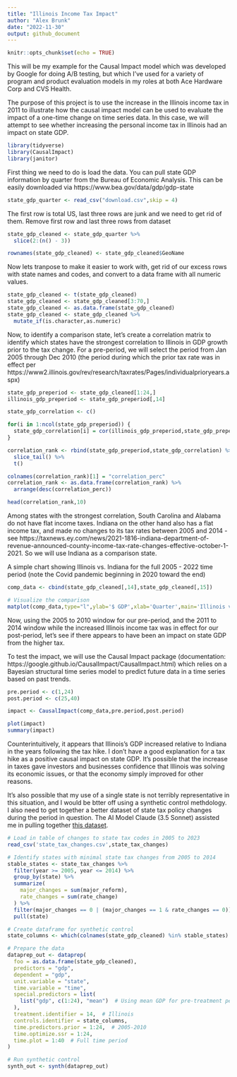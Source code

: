 ```yaml
---
title: "Illinois Income Tax Impact"
author: "Alex Brunk"
date: "2022-11-30"
output: github_document
---
```


```r
knitr::opts_chunk$set(echo = TRUE)
```

This will be my example for the Causal Impact model which was developed by Google for doing A/B testing, but which I've used for a variety of program and product evaluation models in my roles at both Ace Hardware Corp and CVS Health.

The purpose of this project is to use the increase in the Illinois income tax in 2011 to illustrate how the causal impact model can be used to evaluate the impact of a one-time change on time series data. In this case, we will attempt to see whether increasing the personal income tax in Illinois had an impact on state GDP.


```r
library(tidyverse)
library(CausalImpact)
library(janitor)
```

First thing we need to do is load the data. You can pull state GDP information by quarter from the Bureau of Economic Analysis. This can be easily downloaded via https://www.bea.gov/data/gdp/gdp-state

```r
state_gdp_quarter <- read_csv("download.csv",skip = 4)
```

The first row is total US, last three rows are junk and we need to get rid of them. Remove first row and last three rows from dataset

```r
state_gdp_cleaned <- state_gdp_quarter %>%
  slice(2:(n() - 3))

rownames(state_gdp_cleaned) <- state_gdp_cleaned$GeoName
```

Now lets tranpose to make it easier to work with, get rid of our excess rows with state names and codes, and convert to a data frame with all numeric values.

```r
state_gdp_cleaned <- t(state_gdp_cleaned)
state_gdp_cleaned <- state_gdp_cleaned[3:70,]
state_gdp_cleaned <- as.data.frame(state_gdp_cleaned)
state_gdp_cleaned <- state_gdp_cleaned %>%
  mutate_if(is.character,as.numeric)
```

Now, to identify a comparison state, let's create a correlation matrix to identify which states have the strongest correlation to Illinois in GDP growth prior to the tax change. For a pre-period, we will select the period from Jan 2005 through Dec 2010 (the period during which the prior tax rate was in effect per https://www2.illinois.gov/rev/research/taxrates/Pages/individualprioryears.aspx)

```r
state_gdp_preperiod <- state_gdp_cleaned[1:24,]
illinois_gdp_preperiod <- state_gdp_preperiod[,14]

state_gdp_correlation <- c()

for(i in 1:ncol(state_gdp_preperiod)) {
  state_gdp_correlation[i] = cor(illinois_gdp_preperiod,state_gdp_preperiod[,i])
}
```

```r

correlation_rank <- rbind(state_gdp_preperiod,state_gdp_correlation) %>%
  slice_tail() %>%
  t()

colnames(correlation_rank)[1] = "correlation_perc"
correlation_rank <- as.data.frame(correlation_rank) %>%
  arrange(desc(correlation_perc))

head(correlation_rank,10)
```

Among states with the strongest correlation, South Carolina and Alabama do not have flat income taxes. Indiana on the other hand also has a flat income tax, and made no changes to its tax rates between 2005 and 2014 - see https://taxnews.ey.com/news/2021-1816-indiana-department-of-revenue-announced-county-income-tax-rate-changes-effective-october-1-2021. So we will use Indiana as a comparison state.

A simple chart showing Illinois vs. Indiana for the full 2005 - 2022 time period (note the Covid pandemic beginning in 2020 toward the end)

```r

comp_data <- cbind(state_gdp_cleaned[,14],state_gdp_cleaned[,15])

# Visualize the comparison
matplot(comp_data,type="l",ylab='$ GDP',xlab='Quarter',main='Illinois vs. Indiana')

```
<p>Now, using the 2005 to 2010 window for our pre-period, and the 2011 to 2014 window while the increased Illinois income tax was in effect for our post-period, let's see if there appears to have been an impact on state GDP from the higher tax.

To test the impact, we will use the Causal Impact package (documentation: https://google.github.io/CausalImpact/CausalImpact.html) which relies on a Bayesian structural time series model to predict future data in a time series based on past trends.

```r
pre.period <- c(1,24)
post.period <- c(25,40)

impact <- CausalImpact(comp_data,pre.period,post.period)

plot(impact)
summary(impact)

```

Counterintuitively, it appears that Illinois's GDP increased relative to Indiana in the years following the tax hike. I don't have a good explanation for a tax hike as a positive causal impact on state GDP. It's possible that the increase in taxes gave investors and businesses confidence that Illinois was solving its economic issues, or that the economy simply improved for other reasons.

It's also possible that my use of a single state is not terribly representative in this situation, and I would be btter off using a synthetic control methdology. I also need to get together a better dataset of state tax policy changes during the period in question. The AI Model Claude (3.5 Sonnet) assisted me in pulling together <a href="state_tax_changes.csv">this dataset</a>.

```r

# Load in table of changes to state tax codes in 2005 to 2023
read_csv('state_tax_changes.csv',state_tax_changes)

# Identify states with minimal state tax changes from 2005 to 2014
stable_states <- state_tax_changes %>%
  filter(year >= 2005, year <= 2014) %>%
  group_by(state) %>%
  summarize(
    major_changes = sum(major_reform),
    rate_changes = sum(rate_change)
  ) %>%
  filter(major_changes == 0 | (major_changes == 1 & rate_changes == 0)) %>%
  pull(state)

# Create dataframe for synthetic control
state_columns <- which(colnames(state_gdp_cleaned) %in% stable_states)

```

```r
# Prepare the data
dataprep_out <- dataprep(
  foo = as.data.frame(state_gdp_cleaned),
  predictors = "gdp",
  dependent = "gdp",
  unit.variable = "state",
  time.variable = "time",
  special.predictors = list(
    list("gdp", c(1:24), "mean")  # Using mean GDP for pre-treatment period
  ),
  treatment.identifier = 14,  # Illinois
  controls.identifier = state_columns,
  time.predictors.prior = 1:24,  # 2005-2010
  time.optimize.ssr = 1:24,
  time.plot = 1:40  # Full time period
)

# Run synthetic control
synth_out <- synth(dataprep_out)

```

